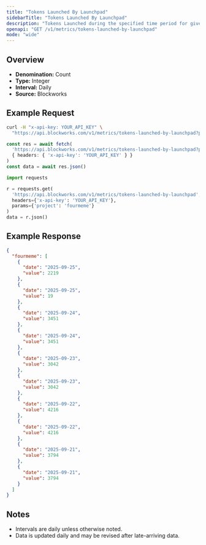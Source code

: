 ```yaml
---
title: "Tokens Launched By Launchpad"
sidebarTitle: "Tokens Launched By Launchpad"
description: "Tokens Launched during the specified time period for given launchpad."
openapi: "GET /v1/metrics/tokens-launched-by-launchpad"
mode: "wide"
---
```


## Overview

- **Denomination:** Count
- **Type:** Integer
- **Interval:** Daily
- **Source:** Blockworks

## Example Request

<CodeGroup>

```bash cURL
curl -H "x-api-key: YOUR_API_KEY" \
  "https://api.blockworks.com/v1/metrics/tokens-launched-by-launchpad?project=fourmeme"
```

```typescript TypeScript
const res = await fetch(
  'https://api.blockworks.com/v1/metrics/tokens-launched-by-launchpad?project=fourmeme',
  { headers: { 'x-api-key': 'YOUR_API_KEY' } }
)
const data = await res.json()
```

```python Python
import requests

r = requests.get(
  'https://api.blockworks.com/v1/metrics/tokens-launched-by-launchpad',
  headers={'x-api-key': 'YOUR_API_KEY'},
  params={'project': 'fourmeme'}
)
data = r.json()
```

</CodeGroup>

## Example Response

```json
{
  "fourmeme": [
    {
      "date": "2025-09-25",
      "value": 2219
    },
    {
      "date": "2025-09-25",
      "value": 19
    },
    {
      "date": "2025-09-24",
      "value": 3451
    },
    {
      "date": "2025-09-24",
      "value": 3451
    },
    {
      "date": "2025-09-23",
      "value": 3042
    },
    {
      "date": "2025-09-23",
      "value": 3042
    },
    {
      "date": "2025-09-22",
      "value": 4216
    },
    {
      "date": "2025-09-22",
      "value": 4216
    },
    {
      "date": "2025-09-21",
      "value": 3794
    },
    {
      "date": "2025-09-21",
      "value": 3794
    }
  ]
}
```

## Notes
- Intervals are daily unless otherwise noted.
- Data is updated daily and may be revised after late-arriving data.